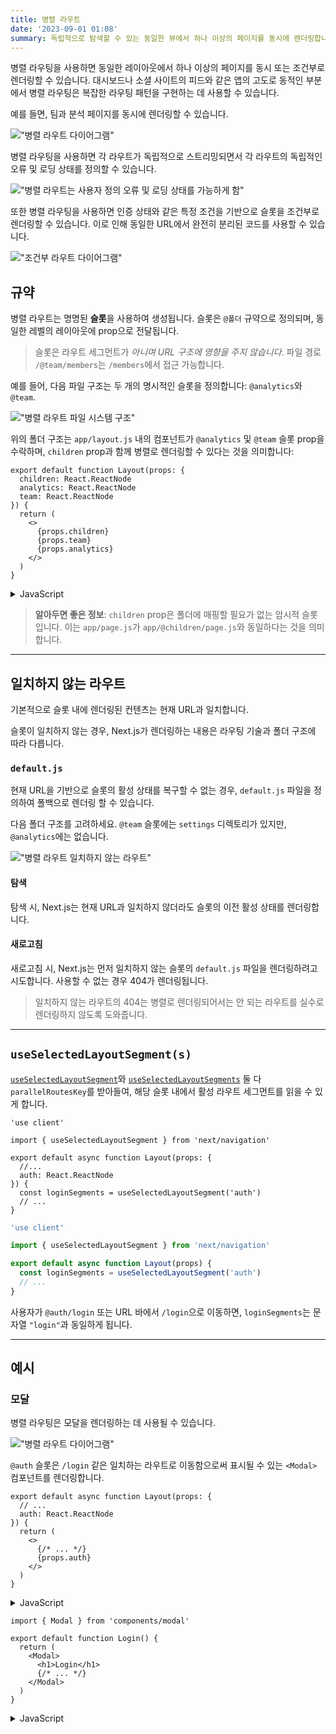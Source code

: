 ```yaml
---
title: 병렬 라우트
date: '2023-09-01 01:08'
summary: 독립적으로 탐색할 수 있는 동일한 뷰에서 하나 이상의 페이지를 동시에 렌더링합니다. 고도로 동적인 애플리케이션을 위한 패턴입니다.
---
```

<TOCInline toc={props.toc} asDisclosure />


병렬 라우팅을 사용하면 동일한 레이아웃에서 하나 이상의 페이지를 동시 또는 조건부로 렌더링할 수 있습니다. 대시보드나 소셜 사이트의 피드와 같은 앱의 고도로 동적인 부분에서 병렬 라우팅은 복잡한 라우팅 패턴을 구현하는 데 사용할 수 있습니다.

예를 들면, 팀과 분석 페이지를 동시에 렌더링할 수 있습니다.

!["병렬 라우트 다이어그램"](https://nextjs.org/_next/image?url=%2Fdocs%2Flight%2Fparallel-routes.png&w=1920&q=75&dpl=dpl_AheoaH6KggwueRBPuJE2i4F6XpcR)

병렬 라우팅을 사용하면 각 라우트가 독립적으로 스트리밍되면서 각 라우트의 독립적인 오류 및 로딩 상태를 정의할 수 있습니다.

!["병렬 라우트는 사용자 정의 오류 및 로딩 상태를 가능하게 함"](https://nextjs.org/_next/image?url=%2Fdocs%2Flight%2Fparallel-routes-cinematic-universe.png&w=1920&q=75&dpl=dpl_AheoaH6KggwueRBPuJE2i4F6XpcR)

또한 병렬 라우팅을 사용하면 인증 상태와 같은 특정 조건을 기반으로 슬롯을 조건부로 렌더링할 수 있습니다. 이로 인해 동일한 URL에서 완전히 분리된 코드를 사용할 수 있습니다.

!["조건부 라우트 다이어그램"](https://nextjs.org/_next/image?url=%2Fdocs%2Flight%2Fconditional-routes-ui.png&w=1920&q=75&dpl=dpl_AheoaH6KggwueRBPuJE2i4F6XpcR)

## 규약

병렬 라우트는 명명된 **슬롯**을 사용하여 생성됩니다. 슬롯은 `@폴더` 규약으로 정의되며, 동일한 레벨의 레이아웃에 prop으로 전달됩니다.

> 슬롯은 라우트 세그먼트가 _아니며 URL 구조에 영향을 주지 않습니다_. 파일 경로 `/@team/members`는 `/members`에서 접근 가능합니다.

예를 들어, 다음 파일 구조는 두 개의 명시적인 슬롯을 정의합니다: `@analytics`와 `@team`.

!["병렬 라우트 파일 시스템 구조"](https://nextjs.org/_next/image?url=%2Fdocs%2Flight%2Fparallel-routes-file-system.png&w=1920&q=75&dpl=dpl_AheoaH6KggwueRBPuJE2i4F6XpcR)


위의 폴더 구조는 `app/layout.js` 내의 컴포넌트가 `@analytics` 및 `@team` 슬롯 prop을 수락하며, `children` prop과 함께 병렬로 렌더링할 수 있다는 것을 의미합니다:

```tsx filename="app/layout.tsx" switcher
export default function Layout(props: {
  children: React.ReactNode
  analytics: React.ReactNode
  team: React.ReactNode
}) {
  return (
    <>
      {props.children}
      {props.team}
      {props.analytics}
    </>
  )
}
```
<details>
    <summary>JavaScript</summary>
```jsx filename="app/layout.js" switcher
export default function Layout(props) {
  return (
    <>
      {props.children}
      {props.team}
      {props.analytics}
    </>
  )
}
```
</details>

> **알아두면 좋은 정보**: `children` prop은 폴더에 매핑할 필요가 없는 암시적 슬롯입니다. 이는 `app/page.js`가 `app/@children/page.js`와 동일하다는 것을 의미합니다.

---
## 일치하지 않는 라우트

기본적으로 슬롯 내에 렌더링된 컨텐츠는 현재 URL과 일치합니다.

슬롯이 일치하지 않는 경우, Next.js가 렌더링하는 내용은 라우팅 기술과 폴더 구조에 따라 다릅니다.

### `default.js`

현재 URL을 기반으로 슬롯의 활성 상태를 복구할 수 없는 경우, `default.js` 파일을 정의하여 폴백으로 렌더링 할 수 있습니다.

다음 폴더 구조를 고려하세요. `@team` 슬롯에는 `settings` 디렉토리가 있지만, `@analytics`에는 없습니다.

!["병렬 라우트 일치하지 않는 라우트"](https://nextjs.org/_next/image?url=%2Fdocs%2Flight%2Fparallel-routes-unmatched-routes.png&w=1920&q=75&dpl=dpl_AheoaH6KggwueRBPuJE2i4F6XpcR)

#### 탐색

탐색 시, Next.js는 현재 URL과 일치하지 않더라도 슬롯의 이전 활성 상태를 렌더링합니다.

#### 새로고침

새로고침 시, Next.js는 먼저 일치하지 않는 슬롯의 `default.js` 파일을 렌더링하려고 시도합니다. 사용할 수 없는 경우 404가 렌더링됩니다.

> 일치하지 않는 라우트의 404는 병렬로 렌더링되어서는 안 되는 라우트를 실수로 렌더링하지 않도록 도와줍니다.

---

## `useSelectedLayoutSegment(s)`

[`useSelectedLayoutSegment`](/docs/app/api-reference/functions/use-selected-layout-segment)와 [`useSelectedLayoutSegments`](/docs/app/api-reference/functions/use-selected-layout-segments) 둘 다 `parallelRoutesKey`를 받아들여, 해당 슬롯 내에서 활성 라우트 세그먼트를 읽을 수 있게 합니다.

```tsx filename="app/layout.tsx" switcher
'use client'

import { useSelectedLayoutSegment } from 'next/navigation'

export default async function Layout(props: {
  //...
  auth: React.ReactNode
}) {
  const loginSegments = useSelectedLayoutSegment('auth')
  // ...
}
```

```jsx filename="app/layout.js" switcher
'use client'

import { useSelectedLayoutSegment } from 'next/navigation'

export default async function Layout(props) {
  const loginSegments = useSelectedLayoutSegment('auth')
  // ...
}
```

사용자가 `@auth/login` 또는 URL 바에서 `/login`으로 이동하면, `loginSegments`는 문자열 `"login"`과 동일하게 됩니다.

---

## 예시

### 모달

병렬 라우팅은 모달을 렌더링하는 데 사용될 수 있습니다.

!["병렬 라우트 다이어그램"](https://nextjs.org/_next/image?url=%2Fdocs%2Flight%2Fparallel-routes-auth-modal.png&w=1920&q=75&dpl=dpl_AheoaH6KggwueRBPuJE2i4F6XpcR)

`@auth` 슬롯은 `/login` 같은 일치하는 라우트로 이동함으로써 표시될 수 있는 `<Modal>` 컴포넌트를 렌더링합니다.

```tsx filename="app/layout.tsx" switcher
export default async function Layout(props: {
  // ...
  auth: React.ReactNode
}) {
  return (
    <>
      {/* ... */}
      {props.auth}
    </>
  )
}
```
<details>
    <summary>JavaScript</summary>
```jsx filename="app/layout.js" switcher
export default async function Layout(props) {
  return (
    <>
      {/* ... */}
      {props.auth}
    </>
  )
}
```
</details>

```tsx filename="app/@auth/login/page.tsx" switcher
import { Modal } from 'components/modal'

export default function Login() {
  return (
    <Modal>
      <h1>Login</h1>
      {/* ... */}
    </Modal>
  )
}
```
<details>
    <summary>JavaScript</summary>
```jsx filename="app/@auth/login/page.js" switcher
import { Modal } from 'components/modal'

export default function Login() {
  return (
    <Modal>
      <h1>Login</h1>
      {/* ... */}
    </Modal>
  )
}
```
</details>

모달의 내용이 활성화되지 않은 상태에서 렌더링되지 않도록 하려면 `null`을 반환하는 `default.js` 파일을 만들 수 있습니다.

```tsx filename="app/@auth/default.tsx" switcher
export default function Default() {
  return null
}
```
<details>
    <summary>JavaScript</summary>
```jsx filename="app/@auth/default.js" switcher
export default function Default() {
  return null
}
```
</details>


#### 모달 닫기

모달이 클라이언트 내비게이션을 통해 시작되었다면 예를 들면 `<Link href="/login">`을 사용한다면, `router.back()`을 호출하거나 `Link` 컴포넌트를 사용하여 모달을 닫을 수 있습니다.

```tsx filename="app/@auth/login/page.tsx" highlight="5" switcher
'use client'
import { useRouter } from 'next/navigation'
import { Modal } from 'components/modal'

export default async function Login() {
  const router = useRouter()
  return (
    <Modal>
      <span onClick={() => router.back()}>모달 닫기</span>
      <h1>Login</h1>
      ...
    </Modal>
  )
}
```
<details>
    <summary>JavaScript</summary>
```jsx filename="app/@auth/login/page.js" highlight="5" switcher
'use client'
import { useRouter } from 'next/navigation'
import { Modal } from 'components/modal'

export default async function Login() {
  const router = useRouter()
  return (
    <Modal>
      <span onClick={() => router.back()}>모달 닫기</span>
      <h1>Login</h1>
      ...
    </Modal>
  )
}
```
</details>
> 모달에 대한 더 많은 정보는 [라우트 가로채기](/docs/app/building-your-application/routing/intercepting-routes) 섹션에서 다룹니다.

다른 곳으로 이동하면서 모달을 닫고 싶다면, catch-all 라우트를 사용할 수도 있습니다.

!["병렬 라우트 다이어그램"](https://nextjs.org/_next/image?url=%2Fdocs%2Flight%2Fparallel-routes-catchall.png&w=1920&q=75&dpl=dpl_AheoaH6KggwueRBPuJE2i4F6XpcR)

```tsx filename="app/@auth/[...catchAll]/page.tsx" switcher
export default function CatchAll() {
  return null
}
```
<details>
    <summary>JavaScript</summary>
```jsx filename="app/@auth/[...catchAll]/page.js" switcher
export default function CatchAll() {
  return null
}
```
</details>
> Catch-all 라우트는 `default.js`보다 우선순위가 높습니다.


### 조건부 라우트

병렬 라우트는 조건부 라우팅을 구현하는 데 사용될 수 있습니다. 예를 들어, 인증 상태에 따라 `@dashboard` 또는 `@login` 라우트를 렌더링 할 수 있습니다.

```tsx filename="app/layout.tsx" switcher
import { getUser } from '@/lib/auth'

export default function Layout({
  dashboard,
  login,
}: {
  dashboard: React.ReactNode
  login: React.ReactNode
}) {
  const isLoggedIn = getUser()
  return isLoggedIn ? dashboard : login
}
```
<details>
    <summary>JavaScript</summary>
```jsx filename="app/layout.js" switcher
import { getUser } from '@/lib/auth'

export default function Layout({ dashboard, login }) {
  const isLoggedIn = getUser()
  return isLoggedIn ? dashboard : login
}
```
</details>

!["병렬 라우트 인증 예제"](https://nextjs.org/_next/image?url=%2Fdocs%2Flight%2Fconditional-routes-ui.png&w=1920&q=75&dpl=dpl_AheoaH6KggwueRBPuJE2i4F6XpcR)
